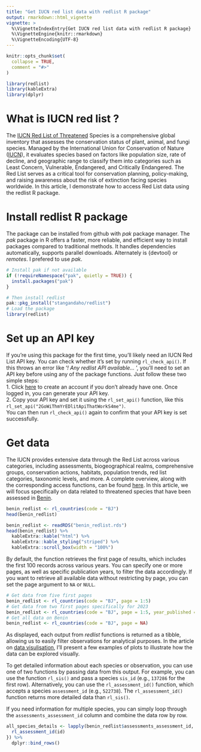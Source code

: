 ```yaml
---
title: "Get IUCN red list data with redlist R package"
output: rmarkdown::html_vignette
vignette: >
  %\VignetteIndexEntry{Get IUCN red list data with redlist R package}
  %\VignetteEngine{knitr::rmarkdown}
  %\VignetteEncoding{UTF-8}
---
```


```r
knitr::opts_chunk$set(
  collapse = TRUE,
  comment = "#>"
)
```


```r
library(redlist)
library(kableExtra)
library(dplyr)
```

# What is IUCN red list ?
The [IUCN Red List of Threatened](https://www.iucnredlist.org/) Species is a comprehensive global inventory that assesses the conservation status of plant, animal, and fungi species. Managed by the International Union for Conservation of Nature ([IUCN](https://iucn.org/)), it evaluates species based on factors like population size, rate of decline, and geographic range to classify them into categories such as Least Concern, Vulnerable, Endangered, and Critically Endangered. The Red List serves as a critical tool for conservation planning, policy-making, and raising awareness about the risk of extinction facing species worldwide. In this article, I demonstrate how to access Red List data using the redlist R package.

# Install redlist R package
The package can be installed from github with *pak* package manager. The *pak* package in R offers a faster, more reliable, and efficient way to install packages compared to traditional methods. It handles dependencies automatically, supports parallel downloads. Alternately is {devtool} or *remotes*. I prefered to use *pak*.

```r
# Install pak if not available
if (!requireNamespace("pak", quietly = TRUE)) {
  install.packages("pak")
}

# Then install redlist
pak::pkg_install("stangandaho/redlist")
# Load the package
library(redlist)
```

# Set up an API key
If you're using this package for the first time, you'll likely need an IUCN Red List API key. You can check whether it's set by running `rl_check_api()`. If this throws an error like '*! Any redlist API available... *', you'll need to set an API key before using any of the package functions. Just follow these two simple steps:  
1. Click [here](https://api.iucnredlist.org/users/edit) to create an account if you don't already have one. Once logged in, you can generate your API key.  
2. Copy your API key and set it using the `rl_set_api()` function, like this `rl_set_api("2GoWiThmYrEDlitApiThatWorkS4me")`.  
You can then run `rl_check_api()` again to confirm that your API key is set successfully.  

# Get data
The IUCN provides extensive data through the Red List across various categories, including assessments, biogeographical realms, comprehensive groups, conservation actions, habitats, population trends, red list categories, taxonomic levels, and more. A complete overview, along with the corresponding access functions, can be found [here](https://stangandaho.github.io/redlist/reference/index.html#assessment). In this article, we will focus specifically on data related to threatened species that have been assessed in [Benin](https://fr.wikipedia.org/wiki/B%C3%A9nin).

```r
benin_redlist <- rl_countries(code = "BJ")
head(benin_redlist)
```

```r
benin_redlist <- readRDS("benin_redlist.rds")
head(benin_redlist) %>% 
  kableExtra::kable("html") %>% 
  kableExtra::kable_styling("striped") %>% 
  kableExtra::scroll_box(width = "100%")

```
  
  
By default, the function retrieves the first page of results, which includes the first 100 records across various years. You can specify one or more pages, as well as specific publication years, to filter the data accordingly. If you want to retrieve all available data without restricting by page, you can set the page argument to `NA` or `NULL`.

```r
# Get data from five first pages
benin_redlist <- rl_countries(code = "BJ", page = 1:5)
# Get data from two first pages specifically for 2023
benin_redlist <- rl_countries(code = "BJ", page = 1:5, year_published = 2023)
# Get all data on Benin
benin_redlist <- rl_countries(code = "BJ", page = NA)
```

As displayed, each output from *redlist* functions is returned as a tibble, allowing us to easily filter observations for analytical purposes. In the article on [data visulisation](https://stangandaho.github.io/redlist/articles/data_visualisation.html), I’ll present a few examples of plots to illustrate how the data can be explored visually.

To get detailed information about each species or observation, you can use one of two functions by passing data from this output. For example, you can use the function `rl_sis()` and pass a species `sis_id` (e.g., `137286` for the first row). Alternatively, you can use the `rl_assessment_id()` function, which accepts a species `assessment_id` (e.g., `522738`). The `rl_assessment_id()` function returns more detailed data than `rl_sis()`.

If you need information for multiple species, you can simply loop through the `assessments_assessment_id` column and combine the data row by row.

```r
all_species_details <- lapply(benin_redlist$assessments_assessment_id, function(x){
  rl_assessment_id(id)
}) %>% 
  dplyr::bind_rows()

```

